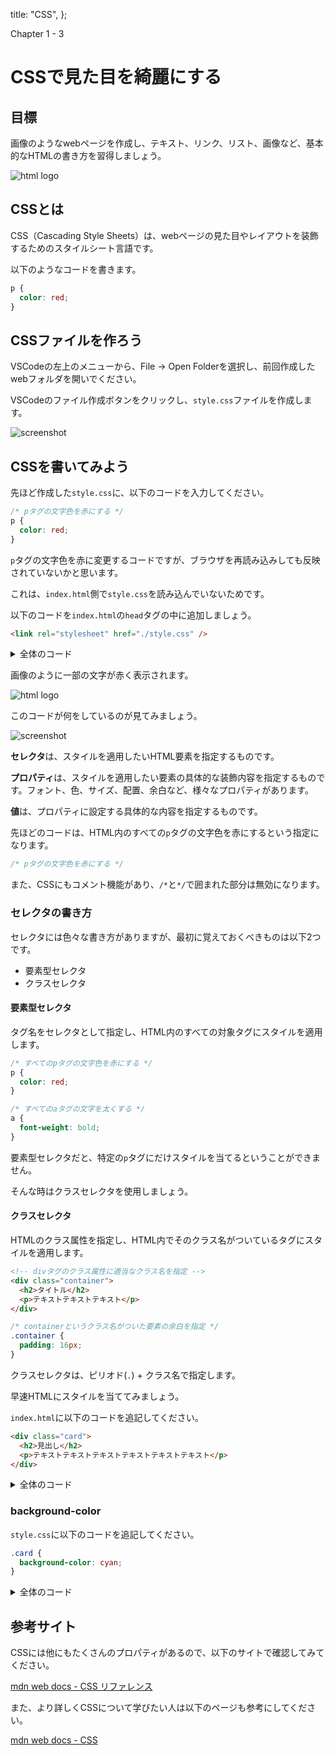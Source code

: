 
  title: "CSS",
};

Chapter 1 - 3

# CSSで見た目を綺麗にする

## 目標

画像のようなwebページを作成し、テキスト、リンク、リスト、画像など、基本的なHTMLの書き方を習得しましょう。

<Image src="/img/01-02-html-01.png" alt="html logo" width={512} height={350} />

## CSSとは

CSS（Cascading Style Sheets）は、webページの見た目やレイアウトを装飾するためのスタイルシート言語です。

以下のようなコードを書きます。

```css
p {
  color: red;
}
```

## CSSファイルを作ろう

VSCodeの左上のメニューから、File → Open Folderを選択し、前回作成したwebフォルダを開いでください。

VSCodeのファイル作成ボタンをクリックし、`style.css`ファイルを作成します。

<Image src="/img/01-03-css-01.png" alt="screenshot" width={512} height={384} />

## CSSを書いてみよう

先ほど作成した`style.css`に、以下のコードを入力してください。

```css
/* pタグの文字色を赤にする */
p {
  color: red;
}
```

`p`タグの文字色を赤に変更するコードですが、ブラウザを再読み込みしても反映されていないかと思います。

これは、`index.html`側で`style.css`を読み込んでいないためです。

以下のコードを`index.html`の`head`タグの中に追加しましょう。

```html
<link rel="stylesheet" href="./style.css" />
```

<details>
<summary>全体のコード</summary>

```txt
web/
├── index.html
├── style.css
└── cup.png
```

`index.html`

{/* prettier-ignore-start */}

```html
<!DOCTYPE html>
<html lang="ja">
  <!-- head : webページに表示しないコンテンツ -->
  <head>
    <meta charset="utf-8" />
    <meta name="viewport" content="width=device-width" />
    <link rel="stylesheet" href="./style.css" />
    <title>Title</title>
  </head>

  <!-- body : webページに表示するコンテンツ -->

  <body>
    <h1>Hello World</h1>
    <p>pタグ : 段落を表す要素。paragraph。</p>
    <p>
      pタグで囲まれたテキストは、ブラウザ上では通常、1行分の改行が挿入され、段落として表示されます。
    </p>
    <ul>
      <li>ulタグ : 箇条書きリスト。unordered list</li>
      <li>olタグ : 順序付きリスト。ordered list</li>
      <li>liタグ : リスト内の項目。list item</li>
    </ul>
    <div>
      <a
        href="https://developer.mozilla.org/ja/docs/Learn/HTML/Introduction_to_HTML"
      >
        「mdn web docs - HTML 入門」
      </a>
    </div>
    <img src="./cup.png" alt="カップ" width="480" />
  </body>
</html>
```

{/* prettier-ignore-end */}

`style.css`

```css
/* pタグの文字色を赤にする */
p {
  color: red;
}
```

</details>

画像のように一部の文字が赤く表示されます。

<Image src="/img/01-02-html-01.png" alt="html logo" width={512} height={350} />

このコードが何をしているのが見てみましょう。

<Image src="/img/01-03-css-02.png" alt="screenshot" width={512} height={320} />

**セレクタ**は、スタイルを適用したいHTML要素を指定するものです。

**プロパティ**は、スタイルを適用したい要素の具体的な装飾内容を指定するものです。フォント、色、サイズ、配置、余白など、様々なプロパティがあります。

**値**は、プロパティに設定する具体的な内容を指定するものです。

先ほどのコードは、HTML内のすべての`p`タグの文字色を赤にするという指定になります。

```css
/* pタグの文字色を赤にする */
```

また、CSSにもコメント機能があり、`/*`と`*/`で囲まれた部分は無効になります。

### セレクタの書き方

セレクタには色々な書き方がありますが、最初に覚えておくべきものは以下2つです。

- 要素型セレクタ
- クラスセレクタ

#### 要素型セレクタ

タグ名をセレクタとして指定し、HTML内のすべての対象タグにスタイルを適用します。

```css
/* すべてのpタグの文字色を赤にする */
p {
  color: red;
}

/* すべてのaタグの文字を太くする */
a {
  font-weight: bold;
}
```

要素型セレクタだと、特定の`p`タグにだけスタイルを当てるということができません。

そんな時はクラスセレクタを使用しましょう。

#### クラスセレクタ

HTMLのクラス属性を指定し、HTML内でそのクラス名がついているタグにスタイルを適用します。

```html
<!-- divタグのクラス属性に適当なクラス名を指定 -->
<div class="container">
  <h2>タイトル</h2>
  <p>テキストテキストテキスト</p>
</div>
```

```css
/* containerというクラス名がついた要素の余白を指定 */
.container {
  padding: 16px;
}
```

クラスセレクタは、ピリオド(`.`) + クラス名で指定します。

早速HTMLにスタイルを当ててみましょう。

`index.html`に以下のコードを追記してください。

```html
<div class="card">
  <h2>見出し</h2>
  <p>テキストテキストテキストテキストテキストテキスト</p>
</div>
```

<details>
<summary>全体のコード</summary>

{/* prettier-ignore-start */}

```html
<!DOCTYPE html>
<html lang="ja">
  <!-- head : webページに表示しないコンテンツ -->
  <head>
    <meta charset="utf-8" />
    <meta name="viewport" content="width=device-width" />
    <link rel="stylesheet" href="./style.css" />
    <title>Title</title>
  </head>

  <!-- body : webページに表示するコンテンツ -->

  <body>
    <h1>Hello World</h1>
    <p>pタグ : 段落を表す要素。paragraph。</p>
    <p>
      pタグで囲まれたテキストは、ブラウザ上では通常、1行分の改行が挿入され、段落として表示されます。
    </p>
    <ul>
      <li>ulタグ : 箇条書きリスト。unordered list</li>
      <li>olタグ : 順序付きリスト。ordered list</li>
      <li>liタグ : リスト内の項目。list item</li>
    </ul>
    <div>
      <a
        href="https://developer.mozilla.org/ja/docs/Learn/HTML/Introduction_to_HTML"
      >
        「mdn web docs - HTML 入門」
      </a>
    </div>
    <img src="./cup.png" alt="カップ" width="480" />
    <div class="card">
      <h2>見出し</h2>
      <p>テキストテキストテキストテキストテキストテキスト</p>
    </div>
  </body>
</html>
```

{/* prettier-ignore-end */}

</details>

### background-color

`style.css`に以下のコードを追記してください。

```css
.card {
  background-color: cyan;
}
```

<details>
<summary>全体のコード</summary>

```css
p {
  color: red;
}

.card {
  background-color: cyan;
}
```

</details>

## 参考サイト

CSSには他にもたくさんのプロパティがあるので、以下のサイトで確認してみてください。

<a href="https://developer.mozilla.org/ja/docs/Web/CSS/Reference">
  mdn web docs - CSS リファレンス
</a>

また、より詳しくCSSについて学びたい人は以下のページも参考にしてください。

<a href="https://developer.mozilla.org/ja/docs/Learn/CSS">mdn web docs - CSS</a>
```
